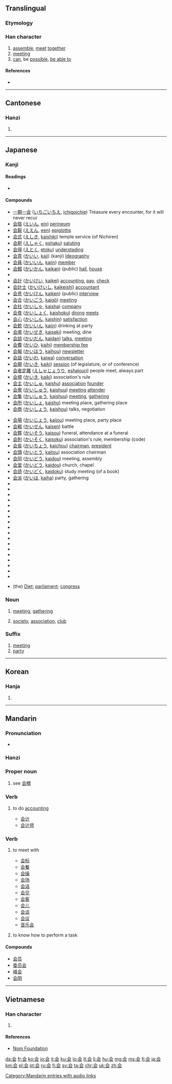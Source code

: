 {{also|會}}
==Translingual==
{{stroke order|type=animate}}

===Etymology===
{{Han simp|會|f=曾|t=云}}

===Han character===
{{Han char|rn=9|rad=人|as=04|sn=6|four=8073.1|canj=人一一戈 (OMMI)|ids=⿱[[人]][[云]]}}

# [[assemble]], [[meet]] [[together]]
# [[meeting]]
# [[can]], be [[possible]], [[be able to]]

====References====
* {{Han ref|kx=0096.121|dkj=00460|dj=0204.110|hdz=10116.030|uh=4F1A|ud=20250}}

----

==Cantonese==

===Hanzi===
{{yue-hanzi|jyut=|y=wui2, wui4 wui6|tra=會}}

# {{defn|lang=yue|sort=人04}}

----

==Japanese==
{{ja-see-also|会する}}

===Kanji===
{{ja-kanji|grade=2|rs=人04|style=s|kyu=會}}

====Readings====
* {{ja-readings
|goon=[[え]] (e) < [[ゑ]] (we), [[け]] (ke) {{qualifier|non-[[w:Jōyō kanji|Jōyō]] reading}}
|kanon=[[かい]] (kai) < [[くわい]] (kwai)
|kun=[[あう]] ([[会う]], au) < [[あふ]] (afu)
|nanori=[[あい]] (ai) < [[あひ]] (ahi), [[い]] (i)}}

====Compounds====
{{top2}}
* [[一期一会]] ([[いちごいちえ]], [[ichigoichie]]) Treasure every encounter, for it will never recur
* [[会陰]] ([[えいん]], [[ein]]) [[perineum]]
* [[会厭]] ([[ええん]], [[een]]) [[epiglottis]]
* [[会式]] ([[えしき]], [[kaishiki]]) temple service (of Nichiren)
* [[会釈]] ([[えしゃく]], [[eshaku]]) [[saluting]]
* [[会得]] ([[えとく]], [[etoku]]) [[understading]]
* [[会意]] ([[かいい]], [[kaii]])  (kanji) [[Ideography]]
* [[会員]] ([[かいいん]], [[kaiin]]) [[member]]
* [[会館]] ([[かいかん]], [[kaikan]]) (public) [[hall]], [[house]]
* {{term|会議||(business) [[meeting]], [[council]], [[congress]]|tr=[[かいぎ]], [[kaigi]]|sc=Jpan|lang=ja}}
* [[会計]] ([[かいけい]], [[kaikei]]) [[accounting]], [[pay]], [[check]]
* [[会計士]] ([[かいけいし]], [[kaikeishi]]) [[accountant]]
* [[会見]] ([[かいけん]], [[kaiken]]) (public) [[interview]]
* [[会合]] ([[かいごう]], [[kaigō]]) [[meeting]]
* [[会社]] ([[かいしゃ]], [[kaisha]]) [[company]]
* [[会食]] ([[かいしょく]], [[kaishoku]]) [[dining]] [[meets]]
* [[会心]] ([[かいしん]], [[kaishin]]) [[satisfaction]]
* [[会飲]] ([[かいいん]], [[kaiin]]) drinking at party
* [[会席]] ([[かいせき]], [[kaiseki]]) meeting, dine
* [[会談]] ([[かいだん]], [[kaidan]]) [[talks]], [[meeting]]
* [[会費]] ([[かいひ]], [[kaihi]]) [[membership fee]]
* [[会報]] ([[かいほう]], [[kaihou]]) [[newsletter]]
* [[会話]] ([[かいわ]], [[kaiwa]]) [[conversation]]
* [[会期]] ([[かいき]], [[kaiki]]) [[session]] (of legislature, or of conference)
* [[会者定離]] ([[えしゃじょうり]], [[eshajouri]]) people meet, always part
* [[会規]] ([[かいき]], [[kaiki]]) association's rule
* [[会主]] ([[かいしゅ]], [[kaishu]]) [[association]] [[founder]]
* [[会衆]] ([[かいしゅう]], [[kaishuu]]) [[meeting]] [[attender]]
* [[会集]] ([[かいしゅう]], [[kaishuu]]) [[meeting]], [[gathering]]
* [[会所]] ([[かいしょ]], [[kaisho]]) meeting place, gathering place
* [[会商]] ([[かいしょう]], [[kaishou]]) talks, negotiation
{{mid2}}
* [[会場]] ([[かいじょう]], [[kaijou]]) meeting place, party place
* [[会戦]] ([[かいせん]], [[kaisen]]) battle
* [[会葬]] ([[かいそう]], [[kaisou]]) funeral, attendance at a funeral
* [[会則]] ([[かいそく]], [[kaisoku]]) association's rule, membership (code)
* [[会長]] ([[かいちょう]], [[kaichou]]) [[chairman]], [[president]]
* [[会頭]] ([[かいとう]], [[kaitou]]) association chairman
* [[会同]] ([[かいどう]], [[kaidou]]) meeting, assembly
* [[会堂]] ([[かいどう]], [[kaidou]]) church, chapel
* [[会読]] ([[かいどく]], [[kaidoku]]) study meeting (of a book)
* [[会派]] ([[かいは]], [[kaiha]]) party, gathering
* {{l|ja|sc=Jpan|開会|tr=かいかい, kaikai}}
* {{l|ja|sc=Jpan|学会|tr=がっかい, gakkai}}
* {{l|ja|sc=Jpan|教会|tr=きょうかい, kyōkai}}
* {{l|ja|sc=Jpan|協会|tr=きょうかい, kyōkai}}
* {{l|ja|sc=Jpan|国会|tr=こっかい, kokkai}}
* {{l|ja|sc=Jpan|散会|tr=さんかい, sankai}}
* {{l|ja|sc=Jpan|司会|tr=しかい, shikai}}
* {{l|ja|sc=Jpan|集会|tr=しゅうかい, shūkai}}
* {{l|ja|sc=Jpan|照会|tr=しょうかい, shōkai}}
* {{l|ja|sc=Jpan|商会|tr=しょうかい, shōkai}}
* {{l|ja|sc=Jpan|盛会|tr=せいかい, seikai}}
* {{l|ja|sc=Jpan|総会|tr=そうかい, sōkai}}
* {{l|ja|sc=Jpan|株主総会|tr=かぶぬしそうかい, kabunushisōkai}}
* {{l|ja|sc=Jpan|法会|tr=ほうえ, hōe}}
* {{l|ja|sc=Jpan|閉会|tr=へいかい, heikai}}
* {{l|ja|sc=Jpan|密会|tr=みっかい, mikkai}}
* {{l|ja|sc=Jpan|民会|tr=みんかい, minkai}}
* {{l|ja|sc=Jpan|流会|tr=りゅうかい, ryūkai}}
* {{l|ja|sc=Jpan|議会|tr=ぎかい, gikai}} (the) [[Diet]]; [[parliament]]; [[congress]]
{{bottom}}

===Noun===
{{ja-noun|かい}}

# [[meeting]], [[gathering]]
#: {{ja-usex|会を催す|かい を もよおす|hold a meeting; throw a party}}
#: {{ja-usex|会に出る|かい に でる|attend a meeting [party]}}
# [[society]], [[association]], [[club]]
#: {{ja-usex|会を組織する|かい を そしき する|form [organize] an association}}
#: {{ja-usex|会に入る|かい に はいる|join a club}}
#: {{ja-usex|会を脱退する|かい を だったい する|leave a club}}
#: {{ja-usex|会を抜ける|かい を ぬける|quit a club}}

===Suffix===
{{ja-pos|かい|suffix}} 

# [[meeting]]
# [[party]]

----

==Korean==

===Hanja===
{{ko-hanja|hangeul=[[회]], [[괴]]|rv=hoe, goe|mr=hoe, koe}}

# {{defn|lang=ko|sort=人04}}

----

==Mandarin==

===Pronunciation===
* {{audio|zh-huì.ogg|audio|lang=cmn}}

===Hanzi===
{{cmn-hanzi|tra=會|pin=[[huì]] ([[hui4]]), [[kuài]] ([[kuai4]]), [[guì]] ([[gui4]])|wg=kuei<sup>4</sup>, hui<sup>4</sup>, k'uai<sup>4</sup>}}

===Proper noun===
{{cmn-proper noun|s|pin=Guì|pint=gui4|tra=會|sim=会}}

# {{context|literary|lang=cmn|sort=kuai4}} see [[会稽]]

===Verb===
{{cmn-verb|s|pin=kuài|pint=kuai4|tra=會|sim=会}}

# {{context|literary|lang=cmn|sort=kuai4}} to do [[accounting]]
#* [[会计]]
#* [[会计师]]

===Verb===
{{cmn-verb|s|pin=huì|pint=hui4|tra=會}}

# {{context|Beginning Mandarin|lang=cmn|sort=hui4}} to meet with
#* [[会标]]
#* [[会餐]]
#* [[会操]]
#* [[会场]]
#* [[会话]]
#* [[会见]]
#* [[会客]]
#* [[会儿]]
#* [[会谈]]
#* [[会议]]
#* [[音乐会]]
# {{context|Beginning Mandarin|lang=cmn|sort=hui4}} to know how to perform a task

====Compounds====
* [[会员]]
* [[委员会]]
* [[峰会]]
* [[会阴]]

[[Category:Mandarin entries with audio links]]

----

==Vietnamese==

===Han character===
{{vi-hantu|[[hội]], [[hụi]]|rs=人04}}

# {{defn|lang=vi|sort=人04}}

====References====
*[http://nomfoundation.org/common/nom_details.php?codepoint=4f1a Nom Foundation]

[[da:会]]
[[fr:会]]
[[ko:会]]
[[io:会]]
[[it:会]]
[[ku:会]]
[[lo:会]]
[[lt:会]]
[[li:会]]
[[hu:会]]
[[mg:会]]
[[ms:会]]
[[fj:会]]
[[ja:会]]
[[km:会]]
[[pl:会]]
[[pt:会]]
[[ru:会]]
[[fi:会]]
[[sv:会]]
[[ta:会]]
[[chr:会]]
[[uk:会]]
[[zh:会]]